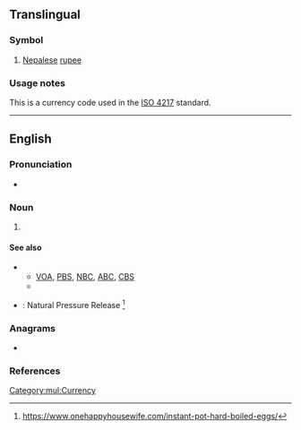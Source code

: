{{also|npr.}}
{{wikipedia|dab=NPR (disambiguation)}}
==Translingual==

===Symbol===
{{head|mul|symbol}}

# [[Nepalese]] [[rupee]]

===Usage notes===
This is a currency code used in the [[w:ISO 4217|ISO 4217]] standard.

[[Category:mul:Currency]]

----

==English==

===Pronunciation===
* {{rhymes|en|ɑː(ɹ)}}

===Noun===
{{en-noun|-}}

# {{lb|en|US|radio}} {{initialism of|en|[[national|National]] [[public|Public]] [[radio|Radio]]}}

====See also====
* {{sense|National Public Radio}}
** [[VOA]], [[PBS]], [[NBC]], [[ABC]], [[CBS]]
** {{pedia|National Public Radio}}
* {{sense|pressure cooking}}: Natural Pressure Release <ref>https://www.onehappyhousewife.com/instant-pot-hard-boiled-eggs/</ref>

===Anagrams===
* {{anagrams|en|a=npr|PNR|PRN|RPN}}

===References===
<References/>